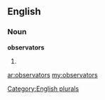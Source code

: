 ==English==

===Noun===
'''observators'''

# {{plural of|[[observator]]}}

[[Category:English plurals]]

[[ar:observators]]
[[my:observators]]